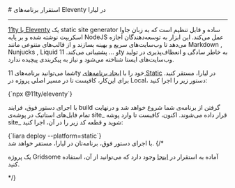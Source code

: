

<Layout>
<Head>
<title>مستندات استقرار برنامه‌های Eleventy - لیارا</title>
<meta property="og:title" content="مستندات خدمات رایانش ابری لیارا" />
<meta property="og:description" content="مستندات مربوط به نحوه استقرار برنامه‌های Eleventy یا 11ty در پلتفرم Static در لیارا"  />
</Head>
# استقرار برنامه‌های Eleventy در لیارا
<hr className="mb-2" />
<a href="https://www.11ty.dev/" className="text-[#2196f3] ">11ty یا Eleventy</a> یک static site generator ساده و قابل تنظیم است که به زبان جاوا اسکریپت نوشته شده و بر پایه NodeJS عمل می‌کند. این ابزار به توسعه‌دهندگان اجازه می‌دهد تا وب‌سایت‌های سریع و بهینه بسازند و از قالب‌های متنوعی مانند Markdown , Nunjucks , Liquid و ... پشتیبانی می‌کند. 11ty به خاطر سادگی و انعطاف‌پذیری در تولید وب‌سایت‌های ایستا شناخته می‌شود و نیاز به پیکربندی پیچیده ندارد.

<div className="h-2" />

شما می‌توانید برنامه‌های 11ty خود را با <a href="../../how-tos/create-app" className="text-[#2196f3] ">ایجاد برنامه‌های Static</a> در لیارا، مستقر کنید.
برای این‌کار، کافیست تا در مسیر اصلی پروژه در Local، دستور زیر را اجرا کنید:
<div className="h-2" />
<div dir='ltr'>
    <Highlight className="json">
        {`npx @11ty/eleventy`}
    </Highlight>
</div>
<div className="h-2" />

با اجرای دستور فوق، فرایند build گرفتن از برنامه‌ی شما شروع خواهد شد و درنهایت تمام فایل‌های استاتیک در پوشه‌ی <Important>site_</Important> قرار داده می‌شوند.
اکنون، کافیست تا وارد پوشه site_ شوید و قطعه کد زیر را در آن، اجرا کنید:

<div className="h-2" />
<div dir='ltr'>
    <Highlight className="js">
        {`liara deploy --platform=static`}
    </Highlight>
</div>
<div className="h-2" />
با اجرای دستور فوق، برنامه‌تان در لیارا، مستقر خواهد شد.
{/* <Alert variant="success">
<p>
یک پروژه Gridsome آماده به استقرار در <a href="https://github.com/liara-cloud/hapi-getting-started" className="text-[#2196f3] ">اینجا</a> وجود دارد که می‌توانید از آن، استفاده کنید.
</p>
</Alert> */}

</Layout>